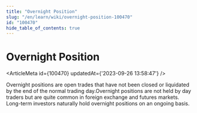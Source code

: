 ```yaml
---
title: "Overnight Position"
slug: "/en/learn/wiki/overnight-position-100470"
id: "100470"
hide_table_of_contents: true
---
```



# Overnight Position

<ArticleMeta id={100470} updatedAt={'2023-09-26 13:58:47'} />
<div className='border-solid border-b border-t-0 my-4 border-[var(--ifm-color-gray-300)]' />

Overnight positions are open trades that have not been closed or liquidated by the end of the normal trading day.Overnight positions are not held by day traders but are quite common in foreign exchange and futures markets. Long-term investors naturally hold overnight positions on an ongoing basis.
